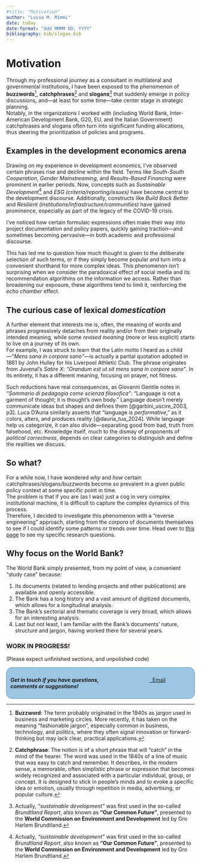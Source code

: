 ```yaml
---
#title: "Motivation"
author: "Luisa M. Mimmi"
date: today
date-format: "ddd MMMM DD, YYYY"
bibliography: bib/slogan.bib
---
```



# Motivation

Through my professional journey as a consultant in multilateral and governmental institutions, I have been exposed to the phenomenon of **buzzwords**[^1], **catchphrases**[^2] and **slogans**[^3] that suddenly emerge in policy discussions, and—at least for some time—take center stage in strategic planning.\
Notably, in the organizations I worked with (including World Bank, Inter-American Development Bank, G20, EU, and the Italian Government) catchphrases and slogans often turn into significant funding allocations, thus steering the prioritization of policies and programs. 

[^1]: **Buzzword**: The term probably originated in the 1940s as jargon used in business and marketing circles. More recently, it has taken on the meaning "fashionable jargon", especially common in business, technology, and politics, where they often signal innovation or forward-thinking but may lack clear, practical applications.
[^2]: **Catchphrase**: The notion is of a short phrase that will "catch" in the mind of the hearer. The word was used in the 1840s of a line of music that was easy to catch and remember. It describes, in the modern sense, a memorable, often simplistic phrase or expression that becomes widely recognized and associated with a particular individual, group, or concept. It is designed to stick in people's minds and to evoke a specific idea or emotion, usually through repetition in media, advertising, or popular culture.
[^3]: **Slogan**: from Gaelic *sluagh-ghairm*, i.e. "battle cry", used by Scottish Highland or Irish clans. The metaphoric sense of "distinctive word or phrase used by a political or other group" is attested from 1704. It still carries the connotation of a rallying cry, a motto, or a watchword, deliberately crafted to be persuasive, promote a cause or sell an idea.  
 
## Examples in the development economics arena
Drawing on my experience in development economics, I’ve observed certain phrases rise and decline within the field. Terms like *South-South Cooperation*, *Gender Mainstreaming*, and *Results-Based Financing* were prominent in earlier periods. Now, concepts such as *Sustainable Development*[^3] and *ESG (criteria/reporting/issues)* have become central to the development discourse. Additionally, constructs like *Build Back Better* and *Resilient (institutions/infrastructure/communities)* have gained prominence, especially as part of the legacy of the COVID-19 crisis.

I've noticed how certain formulaic expressions often make their way into project documentation and policy papers, quickly gaining traction—and sometimes becoming pervasive—in both academic and professional discourse.

This has led me to question how much thought is given to the deliberate selection of such terms, or if they simply become popular and turn into a convenient shorthand for more complex ideas. This phenomenon isn’t surprising when we consider the paradoxical effect of social media and its recommendation algorithms on the information we access. Rather than broadening our exposure, these algorithms tend to limit it, reinforcing the *echo chamber* effect.

[^3]: Actually, *"sustainable development"* was first used in the so-called *Brundtland Report*, also known as **“Our Common Future”**, presented to the **World Commission on Environment and Development** led by Gro Harlem Brundtland.
 
<!-- **OFFICIAL DEVELOPMENT AID** -->

<!-- -   Boost shared prosperity -->
<!-- -   MFD (Maximizing Finance for Development) -->
<!-- -   PforR (Program for Results) -->
<!-- -   RBF (Results-Based Financing)  -->
<!-- -   RBA (Results-Based Aid) -->
<!-- -   Evidence-based policy <!-- + Cash on Delivery Aid 
<!--  + Private sector engagement --> <!-- 
<!--  + Public-Private Partnerships (PPPs) --> 
<!--  + Blended finance -->

<!-- **INCLUSION** -->

<!-- -   South-South Cooperation -->
<!-- -   Gender Mainstreaming -->
<!-- -   Leave No One Behind -->
<!-- + Inclusive Growth --> 
<!-- + Focus on the "bottom billion" --> 
<!-- + End extreme poverty --> 
<!-- -   The Bottom Billion -->

<!-- **SUSTAINABILITY, ENVIRONMENT** -->

<!-- -   Sustainable Development -->
<!-- -   SDGs (Sustainable Development Goals) -->
<!-- -   ESG (Environmental, social, and governance) *criteria* -->
<!-- -   Mainstreaming climate action -->
<!-- -   3 zeros *(0 poverty, 0 net carbon emissions, 0 net loss of natural capital)* -->
<!-- -   GRID (Green, Resilient, and Inclusive Development) -->
<!-- -   Build Back Better <!-- + Green growth / Green economy --> 
<!-- + Blue Economy --> <!-- + Green, Digital, and Fair  --> 
<!-- + Green and grey infrastructure --> 
<!-- + Circular Economy --> 

## The curious case of lexical *domestication*

A further element that interests me is, often, the meaning of words and phrases progressively detaches from reality and/or from their originally intended meaning, while some *revised meaning* (more or less explicit) starts to live on a journey of its own.\
For example, I was struck to learn that the Latin motto I heard as a child—*"Mens sana in corpore sano"*—is actually a partial quotation adopted in 1861 by John Hulley for his Liverpool Athletic Club. The phrase originates from Juvenal's *Satire X*: *"Orandum est ut sit mens sana in corpore sano"*. In its entirety, it has a different meaning, focusing on prayer, not fitness.

Such reductions have real consequences, as Giovanni Gentile notes in *"Sommario di pedagogia come scienza filosofica"*: "Language is not a garment of thought; it is thought’s own body." Language doesn’t merely communicate ideas but shapes and defines them [@garbini_uscire_2003, p3]. <!-- La lingua non è veste del pensiero: è il suo corpo stesso. Possiamo avere pensieri oscuri e quindi una forma oscura; ma quello che è chiaro dentro è chiaro fuori, per la semplice ragione che il fuori è uguale al dentro.  (https://www.treccani.it/enciclopedia/sommario-di-pedagogia-come-scienza-filosofica_%28Croce-e-Gentile%29/) --> Luca D'Auria similarly asserts that "language is *performative*," as it colors, alters, and produces reality [@dauria_tua_2024]. While language help us categorize, it can also divide—separating good from bad, truth from falsehood, etc. Knowledge itself, much to the dismay of proponents of *political correctness*, depends on clear categories to distinguish and define the realities we discuss.

<!-- ## Issues of modern English -->

<!-- Below is the list of *red flags* detected in Orwell's "Politics and the English Language"[@orwell_politics_1946]: -->

<!-- -   **Dying metaphors**, or worn−out metaphors which have lost all evocative power and are merely used because they save people the trouble of inventing phrases for themselves. <!-- GGentile la prima e piu evidente originalita del genio e' la potenza plasmatrice che egli possiede di quel che si dice il materiale linguistico -->

<!-- -   **Operators, or verbal false limbs**, which save the trouble of picking out appropriate verbs and nouns, and at the same time pad each sentence with extra syllables which give it an appearance of symmetry. Characteristic phrases are: render inoperative, militate against, prove unacceptable, make contact with, be subjected to, give rise to, give grounds for, having the effect of, play a leading part (role) in, make itself felt, take effect, exhibit a tendency to, serve the purpose of, etc. -->

<!-- -   **Pretentious diction** (used to dress up simple statements and give an air of scientific impartiality to biased judgments), foreign words and expressions, jargon  -->

<!-- -   **Meaningless words**, as in certain kinds of writing, particularly in art criticism and literary criticism, where they not only do not point to any discoverable object, but are hardly even expected to do so by the reader (like romantic, plastic, values, human, dead, sentimental, natural, vitality), it is normal to come across long passages which are almost completely lacking in meaning. Many political words are similarly abused: The words democracy, socialism, freedom, patriotic, realistic, justice, have each of them several different meanings which cannot be reconciled with one another. ***Words of this kind are often used in a consciously dishonest way. That is, the person who uses them has his own private definition, but allows his hearer to think he means something quite different.*** -->

<!-- > Ma si possono riscontrare anche -->

<!-- > -->

<!-- > -   **statalismo** -->

<!-- > -   **burocraticismo** -->

<!-- > lo stesso linguaggio burocratico, che permea la scuola statale (impropriamente detta 'pubblica') italiana odierna, come diretta conseguenza dell'ideologia statalista presenta una forma che è «astratta, solenne, tecnicizzata, in funzione del prestigio e del potere che detiene il diffusore del messaggio. Da questa prassi consegue una sclerosi del pensiero che si sorregge sui trampoli di locuzioni fruste e cristallizzate. Ufficialità, reticenza e straniamento sono i caratteri che il messaggio assume nell'esercizio del potere. [@garbini_uscire_2003, p5] -->

## So what?

For a while now, I have wondered *why* and *how* certain catchphrases/slogans/buzzwords become so prevalent in a given public policy context at some specific point in time.\
The problem is that if you are (as I was) just a cog in very complex institutional machine, it is difficult to capture the complex dynamics of this process.\
Therefore, I decided to investigate this phenomenon with a "reverse engineering" approach, starting from the *corpora* of documents themselves to see if I could identify some patterns or trends over time. Head over to [this page](https://lulliter.github.io/slogan/research/hypotheses.html#sec-RQ) to see my specific research questions. 

## Why focus on the World Bank?

The World Bank simply presented, from my point of view, a convenient "study case" because:

1. Its documents (related to lending projects and other publications) are available and openly accessible.
2. The Bank has a long history and a vast amount of digitized documents, which allows for a longitudinal analysis.
3. The Bank's sectorial and thematic coverage is very broad, which allows for an interesting analysis.
4. Last but not least, I am familiar with the Bank's documents' nature, structure and jargon, having worked there for several years.


::: {.callout-warning collapse="true" style="background-color: #fffcf9;"}
### WORK IN PROGRESS!
(Please expect unfinished sections, and unpolished code)
:::

::: {.custom-border style="border: 1px solid #5b8bac; padding: 10px; border-radius: 15px; background-color: #9cc6e3;"}
:::: {.columns}

::: {.column width="70%"}
***Get in touch if you have questions, comments or suggestions!***
:::

::: {.column width="5%"}
::: 
::: {.column width="25%"}

<!-- bootstrap buttons  -->
<p> <a id="mail-link" href="mailto:lmm76@georgetown.edu"  class="btn btn-secondary"> <i class="fa fa-envelope"></i> &nbsp;&nbsp;Email</a></p>
:::
    
::::
:::

